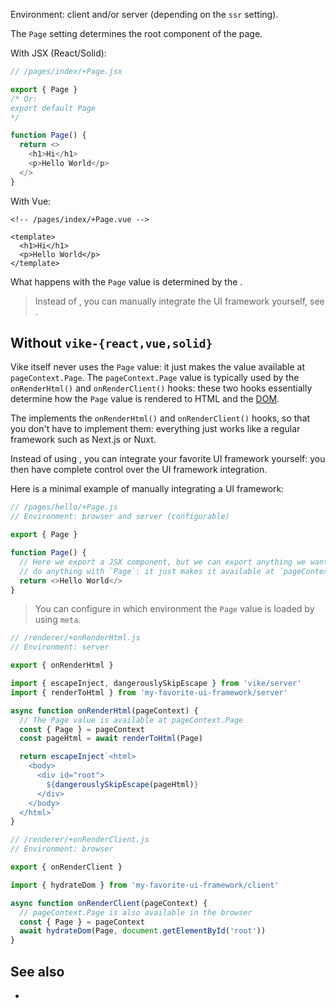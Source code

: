 
Environment: client and/or server (depending on the <Link href="/ssr">`ssr` setting</Link>).

The `Page` setting determines the root component of the page.

With JSX (React/Solid):

```js
// /pages/index/+Page.jsx

export { Page }
/* Or:
export default Page
*/

function Page() {
  return <>
    <h1>Hi</h1>
    <p>Hello World</p>
  </>
}
```

With Vue:
```vue
<!-- /pages/index/+Page.vue -->

<template>
  <h1>Hi</h1>
  <p>Hello World</p>
</template>
```

What happens with the `Page` value is determined by the <UiFrameworkVikeExtension />.

> Instead of <UiFrameworkVikeExtensionNames />, you can manually integrate the <Link href="/ui-framework">UI framework</Link> yourself, see <Link href="#without-vike-extension" />.



## Without `vike-{react,vue,solid}`

Vike itself never uses the `Page` value: it just makes the value available at `pageContext.Page`.
The `pageContext.Page` value is typically used by the <Link href="/onRenderHtml">`onRenderHtml()`</Link> and <Link href="/onRenderClient">`onRenderClient()`</Link> hooks: these two hooks essentially determine how the `Page` value is rendered to HTML and the [DOM](https://developer.mozilla.org/en-US/docs/Web/API/Document_Object_Model).

The <UiFrameworkVikeExtension /> implements the `onRenderHtml()` and `onRenderClient()` hooks, so that you don't have to implement them: everything just works like a regular framework such as Next.js or Nuxt.

Instead of using <UiFrameworkVikeExtensionNames />, you can integrate your favorite UI framework yourself: you then have complete control over the UI framework integration.

Here is a minimal example of manually integrating a UI framework:

```js
// /pages/hello/+Page.js
// Environment: browser and server (configurable)

export { Page }

function Page() {
  // Here we export a JSX component, but we can export anything we want since Vike doesn't
  // do anything with `Page`: it just makes it available at `pageContext.Page`.
  return <>Hello World</>
}
```

> You can configure in which environment the `Page` value is loaded by using <Link href="/meta">`meta`</Link>.

```js
// /renderer/+onRenderHtml.js
// Environment: server

export { onRenderHtml }

import { escapeInject, dangerouslySkipEscape } from 'vike/server'
import { renderToHtml } from 'my-favorite-ui-framework/server'

async function onRenderHtml(pageContext) {
  // The Page value is available at pageContext.Page
  const { Page } = pageContext
  const pageHtml = await renderToHtml(Page)

  return escapeInject`<html>
    <body>
      <div id="root">
        ${dangerouslySkipEscape(pageHtml)}
      </div>
    </body>
  </html>`
}
```

```js
// /renderer/+onRenderClient.js
// Environment: browser

export { onRenderClient }

import { hydrateDom } from 'my-favorite-ui-framework/client'

async function onRenderClient(pageContext) {
  // pageContext.Page is also available in the browser
  const { Page } = pageContext
  await hydrateDom(Page, document.getElementById('root'))
}
```


## See also

- <Link href="/Layout" />

